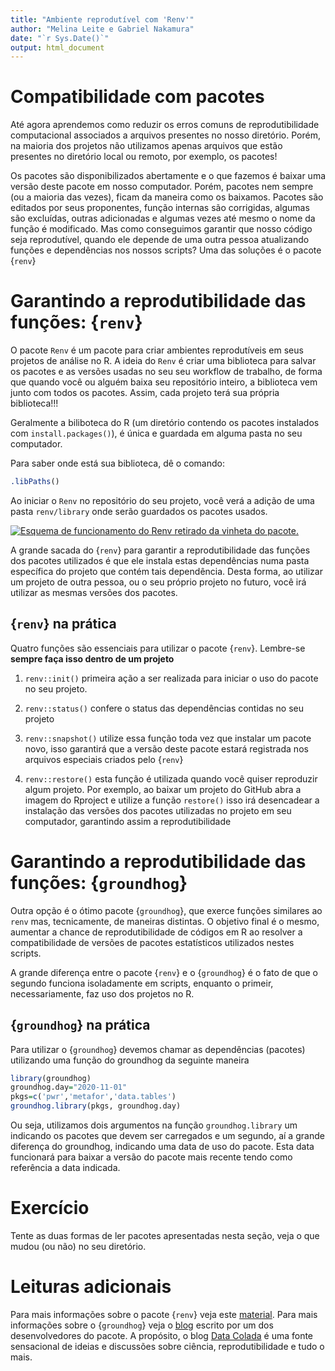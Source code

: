 ```yaml
---
title: "Ambiente reprodutível com 'Renv'"
author: "Melina Leite e Gabriel Nakamura"
date: "`r Sys.Date()`"
output: html_document
---
```


# Compatibilidade com pacotes

Até agora aprendemos como reduzir os erros comuns de reprodutibilidade computacional associados a arquivos presentes no nosso diretório. Porém, na maioria dos projetos não utilizamos apenas arquivos que estão presentes no diretório local ou remoto, por exemplo, os pacotes!

Os pacotes são disponibilizados abertamente e o que fazemos é baixar uma versão deste pacote em nosso computador. Porém, pacotes nem sempre (ou a maioria das vezes), ficam da maneira como os baixamos. Pacotes são editados por seus proponentes, função internas são corrigidas, algumas são excluídas, outras adicionadas e algumas vezes até mesmo o nome da função é modificado. Mas como conseguimos garantir que nosso código seja reprodutível, quando ele depende de uma outra pessoa atualizando funções e dependências nos nossos scripts? Uma das soluções é o pacote {`renv`}

# Garantindo a reprodutibilidade das funções: {`renv`}

O pacote `Renv` é um pacote para criar ambientes reprodutíveis em seus projetos de análise no R. A ideia do `Renv` é criar uma biblioteca para salvar os pacotes e as versões usadas no seu seu workflow de trabalho, de forma que quando você ou alguém baixa seu repositório inteiro, a biblioteca vem junto com todos os pacotes. Assim, cada projeto terá sua própria biblioteca!!!

Geralmente a biliboteca do R (um diretório contendo os pacotes instalados com `install.packages()`), é única e guardada em alguma pasta no seu computador.

Para saber onde está sua biblioteca, dê o comando:

```r
.libPaths()
```

Ao iniciar o `Renv` no repositório do seu projeto, você verá a adição de uma pasta `renv/library` onde serão guardados os pacotes usados.

[![Esquema de funcionamento do Renv retirado da vinheta do pacote.](figs/renv_scheme.png)](https://rstudio.github.io/renv/articles/renv.html)

A grande sacada do {`renv`} para garantir a reprodutibilidade das funções dos pacotes utilizados é que ele instala estas dependências numa pasta específica do projeto que contém tais dependência. Desta forma, ao utilizar um projeto de outra pessoa, ou o seu próprio projeto no futuro, você irá utilizar as mesmas versões dos pacotes.

## {`renv`} na prática

Quatro funções são essenciais para utilizar o pacote {`renv`}. Lembre-se **sempre faça isso dentro de um projeto**

1. `renv::init()` primeira ação a ser realizada para iniciar o uso do pacote no seu projeto. 

2. `renv::status()` confere o status das dependências contidas no seu projeto

3. `renv::snapshot()` utilize essa função toda vez que instalar um pacote novo, isso garantirá que a versão deste pacote estará registrada nos arquivos especiais criados pelo {`renv`}

4. `renv::restore()` esta função é utilizada quando você quiser reproduzir algum projeto. Por exemplo, ao baixar um projeto do GitHub abra a imagem do Rproject e utilize a função `restore()` isso irá desencadear a instalação das versões dos pacotes utilizadas no projeto em seu computador, garantindo assim a reprodutibilidade


# Garantindo a reprodutibilidade das funções: {`groundhog`}

Outra opção é o ótimo pacote {`groundhog`}, que exerce funções similares ao `renv` mas, tecnicamente, de maneiras distintas. O objetivo final é o mesmo, aumentar a chance de reprodutibilidade de códigos em R ao resolver a compatibilidade de versões de pacotes estatísticos utilizados nestes scripts.

A grande diferença entre o pacote {`renv`} e o {`groundhog`} é o fato de que o segundo funciona isoladamente em scripts, enquanto o primeir, necessariamente, faz uso dos projetos no R.

## {`groundhog`} na prática

Para utilizar o {`groundhog`} devemos chamar as dependências (pacotes) utilizando uma função do groundhog da seguinte maneira

```r
library(groundhog)
groundhog.day="2020-11-01"
pkgs=c('pwr','metafor','data.tables')
groundhog.library(pkgs, groundhog.day)
```

Ou seja, utilizamos dois argumentos na função `groundhog.library` um indicando os pacotes que devem ser carregados e um segundo, aí a grande diferença do groundhog, indicando uma data de uso do pacote. Esta data funcionará para baixar a versão do pacote mais recente tendo como referência a data indicada.

# Exercício

Tente as duas formas de ler pacotes apresentadas nesta seção, veja o que mudou (ou não) no seu diretório.

# Leituras adicionais

Para mais informações sobre o pacote {`renv`} veja este [material](https://reproducibility.rocks/materials/day3/01-renv/). Para mais informações sobre o {`groundhog`} veja o [blog](https://datacolada.org/95#footnote_2_5852) escrito por um dos desenvolvedores do pacote. A propósito, o blog [Data Colada](https://datacolada.org/) é uma fonte sensacional de ideias e discussões sobre ciência, reprodutibilidade e tudo o mais.

